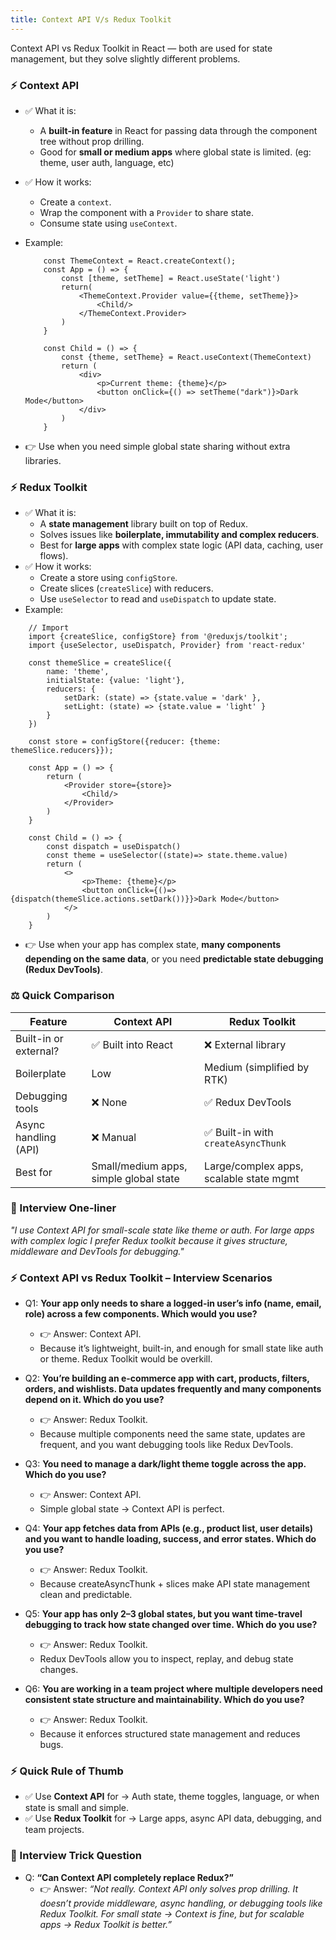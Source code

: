 ```yaml
---
title: Context API V/s Redux Toolkit
---
```


Context API vs Redux Toolkit in React — both are used for state management, but they solve slightly different problems.

### ⚡ Context API

- ✅ What it is:
  - A **built-in feature** in React for passing data through the component tree without prop drilling.
  - Good for **small or medium apps** where global state is limited. (eg: theme, user auth, language, etc)
- ✅ How it works:
  - Create a `context`.
  - Wrap the component with a `Provider` to share state.
  - Consume state using `useContext`.
- Example:

  ```
      const ThemeContext = React.createContext();
      const App = () => {
          const [theme, setTheme] = React.useState('light')
          return(
              <ThemeContext.Provider value={{theme, setTheme}}>
                  <Child/>
              </ThemeContext.Provider>
          )
      }

      const Child = () => {
          const {theme, setTheme} = React.useContext(ThemeContext)
          return (
              <div>
                  <p>Current theme: {theme}</p>
                  <button onClick={() => setTheme("dark")}>Dark Mode</button>
              </div>
          )
      }
  ```

- 👉 Use when you need simple global state sharing without extra libraries.

### ⚡ Redux Toolkit

- ✅ What it is:
  - A **state management** library built on top of Redux.
  - Solves issues like **boilerplate, immutability and complex reducers**.
  - Best for **large apps** with complex state logic (API data, caching, user flows).
- ✅ How it works:
  - Create a store using `configStore`.
  - Create slices (`createSlice`) with reducers.
  - Use `useSelector` to read and `useDispatch` to update state.
- Example:

```
    // Import
    import {createSlice, configStore} from '@reduxjs/toolkit';
    import {useSelector, useDispatch, Provider} from 'react-redux'

    const themeSlice = createSlice({
        name: 'theme',
        initialState: {value: 'light'},
        reducers: {
            setDark: (state) => {state.value = 'dark' },
            setLight: (state) => {state.value = 'light' }
        }
    })

    const store = configStore({reducer: {theme: themeSlice.reducers}});

    const App = () => {
        return (
            <Provider store={store}>
                <Child/>
            </Provider>
        )
    }

    const Child = () => {
        const dispatch = useDispatch()
        const theme = useSelector((state)=> state.theme.value)
        return (
            <>
                <p>Theme: {theme}</p>
                <button onClick={()=> {dispatch(themeSlice.actions.setDark())}}>Dark Mode</button>
            </>
        )
    }
```

- 👉 Use when your app has complex state, **many components depending on the same data**, or you need **predictable state debugging (Redux DevTools)**.

### ⚖️ Quick Comparison

| Feature               | Context API                            | Redux Toolkit                           |
| --------------------- | -------------------------------------- | --------------------------------------- |
| Built-in or external? | ✅ Built into React                    | ❌ External library                     |
| Boilerplate           | Low                                    | Medium (simplified by RTK)              |
| Debugging tools       | ❌ None                                | ✅ Redux DevTools                       |
| Async handling (API)  | ❌ Manual                              | ✅ Built-in with `createAsyncThunk`     |
| Best for              | Small/medium apps, simple global state | Large/complex apps, scalable state mgmt |

### 🧠 Interview One-liner

_"I use Context API for small-scale state like theme or auth. For large apps with complex logic I prefer Redux toolkit
because it gives structure, middleware and DevTools for debugging."_

### ⚡ Context API vs Redux Toolkit – Interview Scenarios

- Q1: **Your app only needs to share a logged-in user’s info (name, email, role) across a few components. Which would you use?**

  - 👉 Answer: Context API.
  - Because it’s lightweight, built-in, and enough for small state like auth or theme. Redux Toolkit would be overkill.

- Q2: **You’re building an e-commerce app with cart, products, filters, orders, and wishlists. Data updates frequently and many components depend on it. Which do you use?**

  - 👉 Answer: Redux Toolkit.
  - Because multiple components need the same state, updates are frequent, and you want debugging tools like Redux DevTools.

- Q3: **You need to manage a dark/light theme toggle across the app. Which do you use?**

  - 👉 Answer: Context API.
  - Simple global state → Context API is perfect.

- Q4: **Your app fetches data from APIs (e.g., product list, user details) and you want to handle loading, success, and error states. Which do you use?**

  - 👉 Answer: Redux Toolkit.
  - Because createAsyncThunk + slices make API state management clean and predictable.

- Q5: **Your app has only 2–3 global states, but you want time-travel debugging to track how state changed over time. Which do you use?**

  - 👉 Answer: Redux Toolkit.
  - Redux DevTools allow you to inspect, replay, and debug state changes.

- Q6: **You are working in a team project where multiple developers need consistent state structure and maintainability. Which do you use?**

  - 👉 Answer: Redux Toolkit.
  - Because it enforces structured state management and reduces bugs.

### ⚡ Quick Rule of Thumb

- ✅ Use **Context API** for → Auth state, theme toggles, language, or when state is small and simple.
- ✅ Use **Redux Toolkit** for → Large apps, async API data, debugging, and team projects.

### 🧠 Interview Trick Question

- Q: **“Can Context API completely replace Redux?”**
  - 👉 Answer:
    _“Not really. Context API only solves prop drilling. It doesn’t provide middleware, async handling, or debugging
    tools like Redux Toolkit. For small state → Context is fine, but for scalable apps → Redux Toolkit is better.”_
